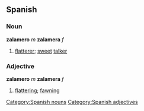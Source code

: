 == Spanish ==
=== Noun ===
'''zalamero''' ''m'' '''zalamera''' ''f''
# [[flatterer]]; [[sweet]] [[talker]]

=== Adjective ===
'''zalamero''' ''m'' '''zalamera''' ''f''
# [[flattering]]; [[fawning]]

[[Category:Spanish nouns]]
[[Category:Spanish adjectives]]
